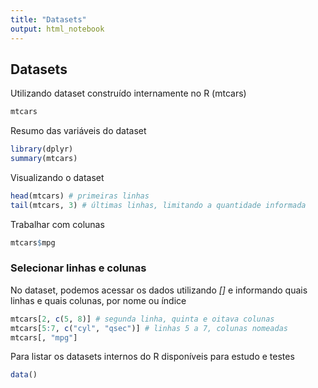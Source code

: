 ```yaml
---
title: "Datasets"
output: html_notebook
---
```


## Datasets

Utilizando dataset construído internamente no R (mtcars)
```r
mtcars
```

Resumo das variáveis do dataset
```r
library(dplyr)
summary(mtcars)
```

Visualizando o dataset
```r
head(mtcars) # primeiras linhas
tail(mtcars, 3) # últimas linhas, limitando a quantidade informada
```


Trabalhar com colunas
```r
mtcars$mpg
```

### Selecionar linhas e colunas
No dataset, podemos acessar os dados utilizando *[]* e informando quais linhas e quais colunas, por nome ou índice
```r
mtcars[2, c(5, 8)] # segunda linha, quinta e oitava colunas
mtcars[5:7, c("cyl", "qsec")] # linhas 5 a 7, colunas nomeadas
mtcars[, "mpg"]
```


Para listar os datasets internos do R disponíveis para estudo e testes
```r
data()
```

